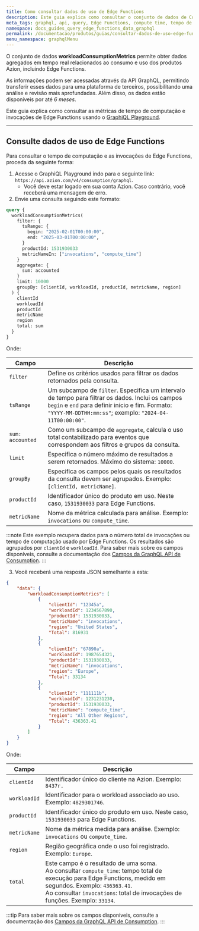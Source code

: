 ```yaml
---
title: Como consultar dados de uso de Edge Functions
description: Este guia explica como consultar o conjunto de dados de Consumption e verificar o tempo de computação e invocações de Edge Functions usando o GraphiQL Playground.
meta_tags: graphql, api, query, Edge Functions, compute time, tempo de computação, invocations, invocações, dados de uso, consumo
namespace: docs_guides_query_edge_functions_data_graphql
permalink: /documentacao/produtos/guias/consultar-dados-de-uso-edge-functions-com-graphql/
menu_namespace: graphqlMenu
---
```


O conjunto de dados **workloadConsumptionMetrics** permite obter dados agregados em tempo real relacionados ao consumo e uso dos produtos Azion, incluindo Edge Functions.

As informações podem ser acessadas através da API GraphQL, permitindo transferir esses dados para uma plataforma de terceiros, possibilitando uma análise e revisão mais aprofundadas. Além disso, os dados estão disponíveis por até *6 meses*.

Este guia explica como consultar as métricas de tempo de computação e invocações de Edge Functions usando o [GraphiQL Playground](/pt-br/documentacao/produtos/devtools/playground-graphql/).

---

## Consulte dados de uso de Edge Functions

Para consultar o tempo de computação e as invocações de Edge Functions, proceda da seguinte forma:

1. Acesse o GraphiQL Playground indo para o seguinte link: `https://api.azion.com/v4/consumption/graphql`.
    - Você deve estar logado em sua conta Azion. Caso contrário, você receberá uma mensagem de erro.
2. Envie uma consulta seguindo este formato:

```graphql
query {
  workloadConsumptionMetrics(
    filter: {
      tsRange: { 
        begin: "2025-02-01T00:00:00",
        end: "2025-03-01T00:00:00",
      }
      productId: 1531930033
      metricNameIn: ["invocations", "compute_time"]
    }
    aggregate: {
      sum: accounted
    }
    limit: 10000
    groupBy: [clientId, workloadId, productId, metricName, region]
  ) {
    clientId
    workloadId
    productId
    metricName
    region
    total: sum
  }
}
```

Onde:

| Campo | Descrição |
|----------|----------|
| `filter` | Define os critérios usados para filtrar os dados retornados pela consulta. |
| `tsRange` | Um subcampo de `filter`. Especifica um intervalo de tempo para filtrar os dados. Inclui os campos `begin` e `end` para definir início e fim. Formato: `"YYYY-MM-DDTHH:mm:ss"`; exemplo: `"2024-04-11T00:00:00"`. |
| `sum: accounted` | Como um subcampo de `aggregate`, calcula o uso total contabilizado para eventos que correspondem aos filtros e grupos da consulta. |
| `limit` | Especifica o número máximo de resultados a serem retornados. Máximo do sistema: `10000`. |
| `groupBy` | Especifica os campos pelos quais os resultados da consulta devem ser agrupados. Exemplo: `[clientId, metricName]`. |
| `productId` | Identificador único do produto em uso. Neste caso, `1531930033` para Edge Functions. |
| `metricName` | Nome da métrica calculada para análise. Exemplo: `invocations` ou `compute_time`.  |

:::note
Este exemplo recupera dados para o número total de invocações ou tempo de computação usado por Edge Functions. Os resultados são agrupados por `clientId` e `workloadId`. Para saber mais sobre os campos disponíveis, consulte a documentação dos [Campos da GraphQL API de Consumption](/pt-br/documentacao/devtools/graphql-api/recursos/campos-gql-consumption/).
:::

3. Você receberá uma resposta JSON semelhante a esta:

```json
{
	"data": {
		"workloadConsumptionMetrics": [
			{
				"clientId": "12345a",
				"workloadId": 1234567890,
				"productId": 1531930033,
				"metricName": "invocations",
				"region": "United States",
				"Total": 816931
			},
			{
				"clientId": "67890a",
				"workloadId": 1987654321,
				"productId": 1531930033,
				"metricName": "invocations",
				"region": "Europe",
				"Total": 33134
			},
			{
				"clientId": "111111b",
				"workloadId": 1231231230,
				"productId": 1531930033,
				"metricName": "compute_time",
				"region": "All Other Regions",
				"Total": 436363.41
			}
		]
	}
}
```

Onde:

| Campo | Descrição |
|----------|----------|
| `clientId` | Identificador único do cliente na Azion. Exemplo: `8437r.` |
| `workloadId` | Identificador para o workload associado ao uso. Exemplo: `4829301746`. |
| `productId` | Identificador único do produto em uso. Neste caso, `1531930033` para Edge Functions. |
| `metricName` | Nome da métrica medida para análise. Exemplo: `invocations` ou `compute_time`.  |
| `region` | Região geográfica onde o uso foi registrado. Exemplo: `Europe`. |
| `total` | Este campo é o resultado de uma soma. <br/> Ao consultar `compute_time`: tempo total de execução para Edge Functions, medido em segundos. Exemplo: `436363.41`. <br/> Ao consultar `invocations`: total de invocações de funções. Exemplo: `33134`. |

:::tip
Para saber mais sobre os campos disponíveis, consulte a documentação dos [Campos da GraphQL API de Consumption](/pt-br/documentacao/devtools/graphql-api/recursos/campos-gql-consumption/).
:::